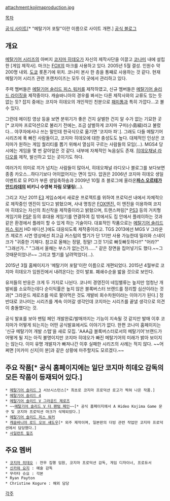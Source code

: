 attachment:kojimaproduction.jpg

[[목차]]

[http://www.konami.jp/kojima_pro/index.html 공식 사이트][* "메탈기어 포탈"이란 이름으로 사이트 개편.]
[http://ameblo.jp/kp-blogcast/ 공식 블로그]

== 개요 ==
[[메탈기어 시리즈]]의 아버지 [[코지마 히데오]]가 자신의 제작사단을 이끌고 [[코나미]] 내에 설립한 [게임 제작사]. 마크는 [[FOX]]의 마크를 사용하고 있다. 2005년 5월 결성. 인원수 약 200명 내외. [[도쿄]] 롯폰기에 위치. 코나미 본사 한 층을 통째로 사용하는 것 같다. 현재 메탈기어 시리즈 관련 프랜차이즈는 모두 이 곳에서 관리하고 있다. 

주력 멤버들은 [[메탈기어 솔리드 피스 워커]]를 제작하였고, 신규 멤버들은 [[메탈기어 솔리드 라이징]]을 제작중이다. 캐슬바니아의 경우를 봐서는 다른 제작사와의 교류도 있는 듯 없는 듯? 잡지 중에는 코지마 히데오의 개인적인 친분으로 [[패미통]]과 특히 가깝다…고 볼 수 있다.

그런데 메이킹 영상 등을 보면 분위기가 좋은 건지 살벌한 건지 알 수가 없는 기묘한 곳[* 코지마 프로덕션으로 불리기 전에는, 조금 살벌하게 코지마 구미(小島組)라고 불렸다... 야쿠자에서나 쓰는 말인데 한국식으로 옮기면 '코지마 파'.]. 그래도 다들 메탈기어 시리즈에 푹 빠진 사람들이고, 코지마 히데오에 대한 충성도도 높다. 대체적인 인상은 코지마가 원하는 게임 퀄리티를 뽑기 위해서 열심히 구르는 사람들의 모임(…). MGS4 당시에는 게임을 몇 번 갈아엎은 것 같다. 내부에 자체적인 녹음실도 존재. [[히데오채널 라디오]]를 제작, 발신하고 있는 곳이기도 하다.

여러가지 의미로 끼가 넘치는 사람들이 많아서, 히데오채널 라디오나 블로그를 보다보면 종종 카오스…하다기보다 어이없어지는 면이 있다. 압권은 2006년 코지마 히데오 생일 이벤트로 모 PD가 부른 생일축하송과 2009년 10월 초 블로그에 올라온''' [[파스 오르테가 안드라데]]의 비키니 수영복 차림 모델링'''(…).

그리고 지난 2011 [[E3]] 게임쇼에서 새로운 프로젝트를 위하여 프로덕션 내에서 자체적으로 제작중인 엔진이 있다고 밝혔으며, 사내 명칭은 [http://www.konami.jp/kojima_pro/e3_2011/jp/engine.html FOX엔진.] 이 엔진을 이용하여 코지마 히데오는 자신의 최신작을 제작중이라고 밝혔으며, 트랜스퍼링[* [[PS3]] 등의 거치형 게임기와 [[PSP]] 등의 휴대용 게임기를 연결하여 집 밖에서도 집 안에서 플레이하는 것과 같은 환경에서 플레이 할 수 있게 하는 기술이다. 대표적인 작품으로는 [[메탈기어 솔리드 피스 워커]] HD 에디션.]에도 대응되도록 제작중이라고. TGS 2013에선 MGS V 그라운즈 제로즈 시연 영상에선 최고급 커스텀의 헬기가 단 1기만 사용 가능한데 밀러와 스네이크가 "귀중한 기체다. 참고로 올해는 정말, 정말! 그것 1기로 빠듯빠듯하다!!" "어라?" "그래선가.." "그래서 올해는 부스가 없는건가......" 같은 장면을 집어넣기도 했다.~~그것때문이었나!~~ 그리고 헬기를 날려먹었다(...).

2015년 3월 홈페이지가 '메탈기어 포탈'이란 이름으로 개편되었다. 2015년 4월부로 코지마 히데오가 임원진에서 내려온다는 것이 발표. 폐쇄수순을 밟을 것으로 보인다.

유저들의 반응은 크게 두 가지로 나뉜다. 코나미 경영진이 네임밸류는 높지만 엄청난 개발비를 소요하는데다 순이익률은 높지 않은 블록버스터 브랜드를 정리할 심산이라는 것과[* 그라운드 제로즈를 따로 팔아먹은 것도 개발비 회수차원이라는 이야기가 된다.] 정 반대로 코나미는 시리즈를 계속 이어갈 생각인데 코지마는 시리즈를 끝낼 생각으로 의견이 충돌했다는 것.

공식 발표를 보아 팬텀 페인 개발완료/발매까지는 기능이 지속될 것 같지만 발매 이후 코지마가 어떻게 되는지는 어떤 공식발표에서도 이야기가 없다. 한편 코나미 홈페이지는 '신규 메탈기어 개발 스탭'을 새로 모집. 'AAA급 블록버스터로서의 메탈기어'브랜드가 어떻게 될 지는 아직 불명이지만 코지마 히데오가 빠진 메탈기어의 미래가 밝아 보이지는 않는다. 이미 유명 개발자가 빠져나간 이후 실패한 시리즈의 사례는 적지 않다.
~~어쩌면 [미카미 신지|이 분]과 같은 상황에 마주할지도 모르겠다.~~

== 주요 작품[* 공식 홈페이지에는 일단 코지마 히데오 감독의 모든 작품이 등재되어 있다.] ==
 * [[메탈기어 솔리드 3]] 서브시스턴스[* 최초로 코지마 프로덕션 로고가 찍혀 나온 작품.]
 * [[메탈기어 솔리드 4]]
 * [[메탈기어 솔리드 V 그라운드 제로즈]]
 * ~~[[메탈기어 솔리드 V 더 팬텀 페인]]~~[* 공식 홈페이지에서 A Hideo Kojima Game 문구 및 코지마 프로덕션 마크가 삭제되었다.]
 * [[메탈기어 솔리드 피스 워커]]
 * [[캐슬바니아 로드 오브 섀도우]][* 외주 제작이며, 일본판의 더빙 관련 작업만 코지마 프로덕션에서 담당했다.]
 * [[사일런트 힐즈]]

== 주요 멤버 ==
 * [[코지마 히데오]] : 전무 집행 임원, 코지마 프로덕션 감독, 게임 디자이너, 프로듀서 
 * [[신카와 요지]] : 예술 감독
 * 무라타 슈요 : 각본
 * Ryan Payton
 * Christine Kogure : 해외 담당

[[각주]]
